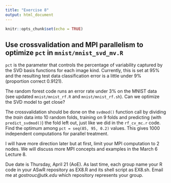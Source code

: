 ```yaml
---
title: "Exercise 8"
output: html_document
---
```


```r
knitr::opts_chunk$set(echo = TRUE)
```
## Use crossvalidation and MPI parallelism to optimize `pct` in `mnist/mnist_svd_mv.R`

`pct` is the parameter that controls the percentage of variability captured by the SVD basis functions for each image kind. Currently, this is set at 95% and the resulting test data classification error is a little under 9% (proportion correct 0.9121).

The random forest code runs an error rate under 3% on the MNIST data (see updated `mnist/mnist_rf.R` and `mnist/mnist_rf.sh`). Can we optimize the SVD model to get close?

The crossvalidation should be done on the `svdmod()` function call by dividing the *train* data into 10 random folds, training on 9 folds and predicting (with `predict_svdmod()`) the fold left out, just like we did in the `rf_cv_mc.r` code. Find the optimum among `pct = seq(85, 95, 0.2)` values. This gives 1000 independent computations for parallel treatment. 

I will have more direction later but at first, limit your MPI computation to 2 nodes. We will discuss more MPI concepts and examples in the March 6 Lecture 8.

Due date is Thursday, April 21 (AoE). As last time, each group name your R code in your ASwR repository as EX8.R and its shell script as EX8.sh. Email me at *gostrouc@utk.edu* which repository represents your group.
